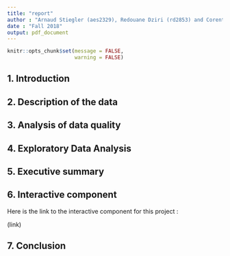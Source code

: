```yaml
---
title: "report"
author : "Arnaud Stiegler (aes2329), Redouane Dziri (rd2853) and Corentin Llorca (cl3783)"
date : "Fall 2018"
output: pdf_document
---
```


```r
knitr::opts_chunk$set(message = FALSE,
                      warning = FALSE)
```

## 1. Introduction 


## 2. Description of the data


## 3. Analysis of data quality


## 4. Exploratory Data Analysis


## 5. Executive summary


## 6. Interactive component

Here is the link to the interactive component for this project :

(link)

## 7. Conclusion

